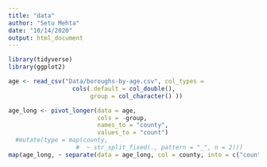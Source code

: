 ```yaml
---
title: "data"
author: "Setu Mehta"
date: "10/14/2020"
output: html_document
---
```


```r
library(tidyverse)
library(ggplot2)
```

```r
age <- read_csv("Data/boroughs-by-age.csv", col_types = 
                  cols(.default = col_double(),
                       group = col_character() ))

age_long <- pivot_longer(data = age, 
                         cols = -group, 
                         names_to = "county",
                         values_to = "count") 
  #mutate(type = map(county, 
                   #  ~ str_split_fixed(., pattern = "_", n = 2)))
map(age_long, ~ separate(data = age_long, col = county, into = c("county", "type"), sep = "_"))


```

